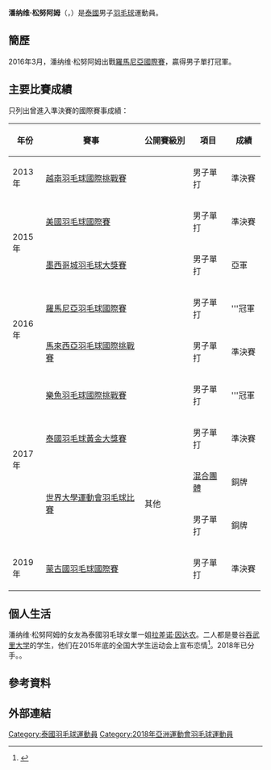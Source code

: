 {{noteTA|G1=Badminton}}
{{Infobox 羽球選手
| playername              = 潘纳维·松努阿姆<br/>{{lang|th|ปัณณวิชญ์ ทองน่วม}}<br/><small>({{lang|en|Pannawit Thongnuam}})</small>
| image                   = 
| birth_name              = 
| date_of_birth           = {{birth_date_and_age|1995|12|24}}
| place_of_birth          = 
| height                  = 
| weight                  = 
| event                   = 男子單打、男子雙打、混合雙打
| country                 = {{THA}}
| years_active            = 
| handedness              = 
| coach                   = 
| highest_ranking         = 第90位（男單）
| date_of_highest_ranking = 2016年4月14日<ref name="ranking">{{en}}[http://bwfcontent.tournamentsoftware.com/ranking/player.aspx?id=11835&player=280244 World Ranking - Ranking of Pannawit THONGNUAM (80800)]</ref>
| current_ranking         = 第98位（男單）<br/>第688位（男雙-[[帕利亚瓦特·松努阿姆|松努阿姆]]）<br/>第1034位<br/>（混雙-[[Tassamon_Sangkawatana|Sangkawatana]]）
| date_of_current_ranking = 2016年9月8日<ref>{{en}}[http://bwfcontent.tournamentsoftware.com/ranking/category.aspx?id=11835&category=472 BWF World Ranking - BWF世界排名榜 (9/8/2016) - Men's singles] {{Wayback|url=http://bwfcontent.tournamentsoftware.com/ranking/category.aspx?id=11835&category=472 |date=20170305004749 }}</ref><ref>{{en}}[http://bwfcontent.tournamentsoftware.com/ranking/category.aspx?id=11835&category=474 BWF World Ranking - BWF世界排名榜 (9/8/2016) - Men's doubles] {{Wayback|url=http://bwfcontent.tournamentsoftware.com/ranking/category.aspx?id=11835&category=474 |date=20170305004722 }}</ref><ref>{{en}}[http://bwfcontent.tournamentsoftware.com/ranking/category.aspx?id=11835&category=476 BWF World Ranking - BWF世界排名榜 (9/8/2016) - Mixed doubles] {{Wayback|url=http://bwfcontent.tournamentsoftware.com/ranking/category.aspx?id=11835&category=476 |date=20170305005549 }}</ref>
| played                  = 97勝–56負（男單）<br/>2勝–2負（男雙）<br/>0勝–1負（混雙）
| titles                  = 
| bwf_profile             = 33941673-F1F5-4389-94CA-F3B480D47531
| bwf_id                  = 80800
| updated                 = 2016年9月9日
}}
{{MedalTableTop}}
{{MedalCountry|{{THA}}}}
{{MedalSport|男子[[羽毛球|羽毛球]]}}
{{MedalCompetition|[[夏季世界大學運動會|夏季世界大學運動會]]}}
{{MedalBronze| [[2017年夏季世界大學生運動會|2017年 臺北]] | [[2017年夏季世界大學運動會羽球比賽混合團體項目|混合團體]] }}
{{MedalBronze| [[2017年夏季世界大學生運動會|2017年 臺北]] | [[2017年夏季世界大學生運動會羽球比賽|男子單打]] }}
{{MedalBottom}}
{{世大運獎牌記錄
|項目=羽球
|a1=2017
|b1=3
|c1=混合團體
|a2=2017
|b2=3
|c2=男子單打
}}
'''潘纳维·松努阿姆'''（{{lang-th|'''ปัณณวิชญ์ ทองน่วม'''}}，{{bd|1995年|12月24日||}}）是[[泰國|泰國]]男子[[羽毛球|羽毛球]]運動員。

==簡歷==
2016年3月，潘纳维·松努阿姆出戰[[2016年羅馬尼亞羽毛球國際賽|羅馬尼亞國際賽]]，贏得男子單打冠軍。

==主要比賽成績==
只列出曾進入準決賽的國際賽事成績：
{| class=wikitable style="text-align:center; font-size:small;" 
!width="50"|年份
!width="180"|賽事
!width="80"|公開賽級別
!width="60"|項目
!width="50"|成績
|-
!rowspan="1"|2013年
|[[2013年越南羽毛球國際挑戰賽|越南羽毛球國際挑戰賽]]
|{{BWFIC}}
|男子單打
|bgcolor="#b8860b"|準決賽
|-
!rowspan="2"|2015年
|[[2015年美國羽毛球國際賽|美國羽毛球國際賽]]
|{{BWFIC}}
|男子單打
|bgcolor="#b8860b"|準決賽
|-
|[[2015年墨西哥城羽毛球大獎賽|墨西哥城羽毛球大獎賽]]
|{{BWFGP}}
|男子單打
|bgcolor="silver"|亞軍
|-
!rowspan="2"|2016年
|[[2016年羅馬尼亞羽毛球國際賽|羅馬尼亞羽毛球國際賽]]
|{{BWFIC}}
|男子單打
|bgcolor="gold"|'''冠軍
|-
|[[2016年馬來西亞羽毛球國際挑戰賽|馬來西亞羽毛球國際挑戰賽]]
|{{BWFIC}}
|男子單打
|bgcolor="#b8860b"|準決賽
|-
!rowspan="4"|2017年
|[[2017年樂魚羽毛球國際挑戰賽|樂魚羽毛球國際挑戰賽]]
|{{BWFIC}}
|男子單打
|bgcolor="gold"|'''冠軍
|-
|[[2017年泰國羽毛球黃金大獎賽|泰國羽毛球黃金大獎賽]]
|{{BWFGPG}}
|男子單打
|bgcolor="#b8860b"|準決賽
|-
|rowspan="2"|[[2017年夏季世界大學運動會羽球比賽|世界大學運動會羽毛球比賽]]
|rowspan="2"|其他
|[[2017年夏季世界大學運動會羽球比賽混合團體項目|混合團體]]
|bgcolor="#b8860b"|銅牌
|-
|男子單打
|bgcolor="#b8860b"|銅牌
|-
!rowspan="1"|2019年
|[[2019年蒙古國羽毛球國際賽|蒙古國羽毛球國際賽]]
|{{BWFIC}}
|男子單打
|bgcolor="#b8860b"|準決賽
|}
{{BWF賽事級別索引}}

==個人生活==
潘纳维·松努阿姆的女友為泰國羽毛球女單一姐[[拉差诺·因达农|拉差诺·因达农]]。二人都是曼谷[[吞武里大学|吞武里大学]]的学生，他们在2015年底的全国大学生运动会上宣布恋情<ref>{{zh-cn}}{{cite news|title=拉特查诺男友曝光:从小一起打球 经济情况不佳|url=http://sports.sina.com.cn/others/badmin/2016-05-07/doc-ifxryhhh1716521.shtml|newspaper=新浪体育|date=2016-05-07|accessdate=2016-09-09|archive-date=2019-08-26|archive-url=https://web.archive.org/web/20190826061451/http://sports.sina.com.cn/others/badmin/2016-05-07/doc-ifxryhhh1716521.shtml|dead-url=no}}</ref>。2018年已分手。。

== 參考資料 ==
{{Reflist}}

== 外部連結 ==

{{DEFAULTSORT:Thongnuam, Pannawit}}

[[Category:泰國羽毛球運動員|Category:泰國羽毛球運動員]]
[[Category:2018年亞洲運動會羽毛球運動員|Category:2018年亞洲運動會羽毛球運動員]]